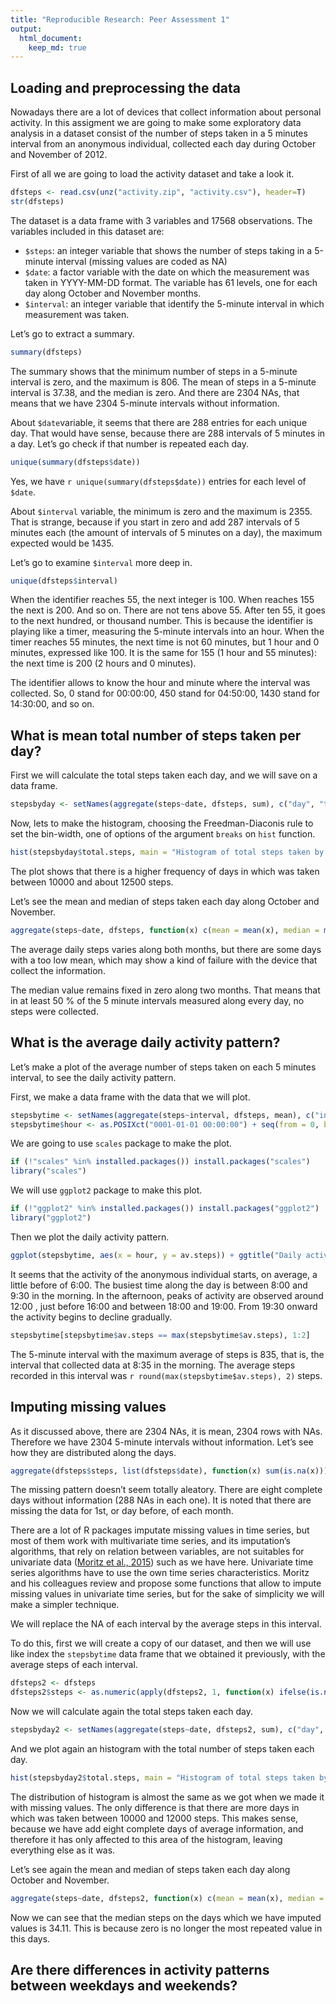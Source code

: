 ```yaml
---
title: "Reproducible Research: Peer Assessment 1"
output: 
  html_document:
    keep_md: true
---
```



## Loading and preprocessing the data

Nowadays there are a lot of devices that collect information about personal activity. In this assigment we are going to make some exploratory data analysis in a dataset consist of the number of steps taken in a 5 minutes interval from an anonymous individual, collected each day during October and November of 2012.

First of all we are going to load the activity dataset and take a look it.

```r
dfsteps <- read.csv(unz("activity.zip", "activity.csv"), header=T)
str(dfsteps)
```

The dataset is a data frame with 3 variables and 17568 observations. The variables included in this dataset are:

- `$steps`: an integer variable that shows the number of steps taking in a 5-minute interval (missing values are coded as NA)
- `$date`: a factor variable with the date on which the measurement was taken in YYYY-MM-DD format. The variable has 61 levels, one for each day along October and November months.
- `$interval`: an integer variable that identify the 5-minute interval in which measurement was taken.

Let's go to extract a summary.

```r
summary(dfsteps)
```

The summary shows that the minimum number of steps in a 5-minute interval is zero, and the maximum is 806. The mean of steps in a 5-minute interval is 37.38, and the median is zero. And there are 2304 NAs, that means that we have 2304 5-minute intervals without information.

About `$date`variable, it seems that there are 288 entries for each unique day. That would have sense, because there are 288 intervals of 5 minutes in a day. Let's go check if that number is repeated each day.

```r
unique(summary(dfsteps$date))
```

Yes, we have `r unique(summary(dfsteps$date))` entries for each level of `$date`.

About `$interval` variable, the minimum is zero and the maximum is 2355. That is strange, because if you start in zero and add 287 intervals of 5 minutes each (the amount of intervals of 5 minutes on a day), the maximum expected would be 1435.

Let's go to examine `$interval` more deep in.

```r
unique(dfsteps$interval)
```

When the identifier reaches 55, the next integer is 100. When reaches 155 the next is 200. And so on. There are not tens above 55. After ten 55, it goes to the next hundred, or thousand number. This is because the identifier is playing like a timer, measuring the 5-minute intervals into an hour. When the timer reaches 55 minutes, the next time is not 60 minutes, but 1 hour and 0 minutes, expressed like 100. It is the same for 155 (1 hour and 55 minutes): the next time is 200 (2 hours and 0 minutes).

The identifier allows to know the hour and minute where the interval was collected. So, 0 stand for 00:00:00, 450 stand for 04:50:00, 1430 stand for 14:30:00, and so on.



## What is mean total number of steps taken per day?

First we will calculate the total steps taken each day, and we will save on a data frame.

```r
stepsbyday <- setNames(aggregate(steps~date, dfsteps, sum), c("day", "total.steps"))
```

Now, lets to make the histogram, choosing the Freedman-Diaconis rule to set the bin-width, one of options of the argument `breaks` on `hist` function. 

```r
hist(stepsbyday$total.steps, main = "Histogram of total steps taken by day", xlab = "Daily total steps", ylim = c(0, 25), las = 1, breaks = "FD", col = "darkslategray4", border = "darkslategray4")
```

The plot shows that there is a higher frequency of days in which was taken between 10000 and about 12500 steps.

Let's see the mean and median of steps taken each day along October and November.

```r
aggregate(steps~date, dfsteps, function(x) c(mean = mean(x), median = median(x)), na.action = NULL)
```

The average daily steps varies along both months, but there are some days with a too low mean, which may show a kind of failure with the device that collect the information.

The median value remains fixed in zero along two months. That means that in at least 50 % of the 5 minute intervals measured along every day, no steps were collected.



## What is the average daily activity pattern?

Let's make a plot of the average number of steps taken on each 5 minutes interval, to see the daily activity pattern.

First, we make a data frame with the data that we will plot.

```r
stepsbytime <- setNames(aggregate(steps~interval, dfsteps, mean), c("interval", "av.steps"))
stepsbytime$hour <- as.POSIXct("0001-01-01 00:00:00") + seq(from = 0, by = 5, length.out = 288)*60
```

We are going to use `scales` package to make the plot.
```r
if (!"scales" %in% installed.packages()) install.packages("scales")
library("scales")
```

We will use `ggplot2` package to make this plot. 

```r
if (!"ggplot2" %in% installed.packages()) install.packages("ggplot2")
library("ggplot2")
```

Then we plot the daily activity pattern.

```r
ggplot(stepsbytime, aes(x = hour, y = av.steps)) + ggtitle("Daily activity pattern") + xlab("Time") + ylab("Average steps") + geom_line() + scale_x_datetime(breaks=date_breaks("1 hour"), labels = date_format("%H"))
```

It seems that the activity of the anonymous individual starts, on average, a little before of 6:00. The busiest time along the day is between 8:00 and 9:30 in the morning. In the afternoon, peaks of activity are observed around 12:00 , just before 16:00 and between 18:00 and 19:00. From 19:30 onward the activity begins to decline gradually.

```r
stepsbytime[stepsbytime$av.steps == max(stepsbytime$av.steps), 1:2]
```

The 5-minute interval with the maximum average of steps is 835, that is, the interval that collected data at 8:35 in the morning. The average steps recorded in this interval was `r round(max(stepsbytime$av.steps), 2)` steps.



## Imputing missing values

As it discussed above, there are 2304 NAs, it is mean, 2304 rows with NAs. Therefore we have 2304 5-minute intervals without information. Let's see how they are distributed along the days.

```r
aggregate(dfsteps$steps, list(dfsteps$date), function(x) sum(is.na(x)))
```

The missing pattern doesn't seem totally aleatory. There are eight complete days without information (288 NAs in each one). It is noted that there are missing the data for 1st, or day before, of each month.

There are a lot of R packages imputate missing values in time series, but most of them work with multivariate time series, and its imputation's algorithms, that rely on relation between variables, are not suitables for univariate data ([Moritz et al., 2015](https://arxiv.org/abs/1510.03924v1)) such as we have here. Univariate time series algorithms have to use the own time series characteristics. Moritz and his colleagues review and propose some functions that allow to impute missing values in univariate time series, but for the sake of simplicity we will make a simpler technique.

We will replace the NA of each interval by the average steps in this interval.

To do this, first we will create a copy of our dataset, and then we will use like index the `stepsbytime` data frame that we obtained it previously, with the average steps of each interval.  

```r
dfsteps2 <- dfsteps
dfsteps2$steps <- as.numeric(apply(dfsteps2, 1, function(x) ifelse(is.na(x[1]), stepsbytime$av.steps[stepsbytime$interval == as.numeric(x[3])], x[1])))
```

Now we will calculate again the total steps taken each day.

```r
stepsbyday2 <- setNames(aggregate(steps~date, dfsteps2, sum), c("day", "total.steps"))
```

And we plot again an histogram with the total number of steps taken each day.

```r
hist(stepsbyday2$total.steps, main = "Histogram of total steps taken by day\n(with imputate missing values)", xlab = "Daily total steps", ylim = c(0, 25), las = 1, breaks = "FD", col = "darkslategray4", border = "darkslategray4")
```

The distribution of histogram is almost the same as we got when we made it with missing values. The only difference is that there are more days in which was taken between 10000 and 12000 steps. This makes sense, because we have add eight complete days of average information, and therefore it has only affected to this area of the histogram, leaving everything else as it was.

Let's see again the mean and median of steps taken each day along October and November.

```r
aggregate(steps~date, dfsteps2, function(x) c(mean = mean(x), median = median(x)), na.action = NULL)
```
Now we can see that the median steps on the days which we have imputed values is 34.11. This is because zero is no longer the most repeated value in this days.



## Are there differences in activity patterns between weekdays and weekends?

